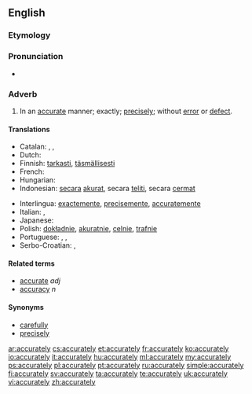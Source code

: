 ==English==

===Etymology===
{{suffix|accurate|ly}}

===Pronunciation===
* {{a|US}} {{IPA|/ˈæk.jə.ɹɪt.li/|/ˈæk.jɚt.li/}}

===Adverb===
{{en-adv}}

# In an [[accurate]] manner; exactly; [[precisely]]; without [[error]] or [[defect]].

====Translations====
{{trans-top|exactly, precisely}}
* Catalan: {{t|ca|exactament}}, {{t|ca|precisament}}, {{t|ca|acuradament}}
* Dutch: {{t-|nl|trefzeker}}
* Finnish: [[tarkasti]], [[täsmällisesti]]
* French: {{t+|fr|précisément}}
* Hungarian: {{t+|hu|pontosan}}
* Indonesian: [[secara]] [[akurat]], secara [[teliti]], secara [[cermat]]
{{trans-mid}}
* Interlingua: [[exactemente]], [[precisemente]], [[accuratemente]]
* Italian: {{t+|it|minuziosamente}}, {{t+|it|accuratamente}}
* Japanese: {{t+|ja|正確|alt=正確に|tr=せいかくに, seikaku-ni|sc=Jpan}}
* Polish: [[dokładnie]], [[akuratnie]], [[celnie]], [[trafnie]]
* Portuguese: {{t+|pt|exatamente}}, {{t+|pt|precisamente}}, {{t+|pt|justamente}}
* Serbo-Croatian: {{t-|sh|tačno}}, {{t-|sh|тачно|sc=Cyrl}}
{{trans-bottom}}

====Related terms====
* [[accurate]] ''adj''
* [[accuracy]] ''n''

====Synonyms====
* [[carefully]]
* [[precisely]]

[[ar:accurately]]
[[cs:accurately]]
[[et:accurately]]
[[fr:accurately]]
[[ko:accurately]]
[[io:accurately]]
[[it:accurately]]
[[hu:accurately]]
[[ml:accurately]]
[[my:accurately]]
[[ps:accurately]]
[[pl:accurately]]
[[pt:accurately]]
[[ru:accurately]]
[[simple:accurately]]
[[fi:accurately]]
[[sv:accurately]]
[[ta:accurately]]
[[te:accurately]]
[[uk:accurately]]
[[vi:accurately]]
[[zh:accurately]]